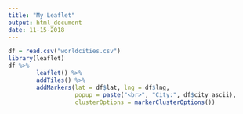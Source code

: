 ```yaml
---
title: "My Leaflet"
output: html_document
date: 11-15-2018
---
```


```r
df = read.csv("worldcities.csv")
library(leaflet)
df %>% 
        leaflet() %>%
        addTiles() %>%
        addMarkers(lat = df$lat, lng = df$lng, 
                   popup = paste("<br>", "City:", df$city_ascii), 
                   clusterOptions = markerClusterOptions()) 
        
```

